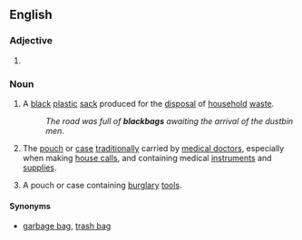 ==English==

===Adjective===
{{en-adjective|pos=[[black]] [[bag]]|-}}
# {{alternative spelling of|[[black-bag]]}}

===Noun===
{{en-noun|sg=[[black]] [[bag]]}}

# {{British}} A [[black]] [[plastic]] [[sack]] produced for the [[disposal]] of [[household]] [[waste]].
#: ''The road was full of '''blackbags''' awaiting the arrival of the dustbin men.''
# {{chiefly|US}} The [[pouch]] or [[case]] [[traditionally]] carried by [[medical doctor]]s, especially when making [[house call]]s, and containing medical [[instrument]]s and [[supplies]].
# A pouch or case containing [[burglary]] [[tool]]s.

====Synonyms====
* {{italbrac|sack for disposal of waste}} [[garbage bag]], [[trash bag]]